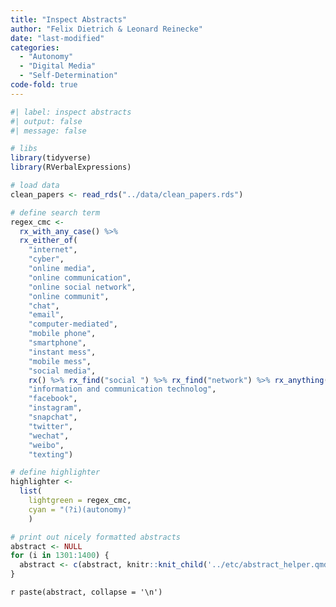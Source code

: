 ```yaml
---
title: "Inspect Abstracts"
author: "Felix Dietrich & Leonard Reinecke"
date: "last-modified"
categories:
  - "Autonomy"
  - "Digital Media"
  - "Self-Determination"
code-fold: true
---
```


```r
#| label: inspect abstracts
#| output: false
#| message: false

# libs
library(tidyverse)
library(RVerbalExpressions)

# load data
clean_papers <- read_rds("../data/clean_papers.rds")

# define search term
regex_cmc <-
  rx_with_any_case() %>% 
  rx_either_of(
    "internet",
    "cyber",
    "online media",
    "online communication",
    "online social network",
    "online communit",
    "chat",
    "email",
    "computer-mediated",
    "mobile phone",
    "smartphone",
    "instant mess",
    "mobile mess",
    "social media",
    rx() %>% rx_find("social ") %>% rx_find("network") %>% rx_anything(mode = "lazy") %>% rx_find("site") %>% rx_anything(mode = "lazy"),
    "information and communication technolog",
    "facebook",
    "instagram",
    "snapchat",
    "twitter",
    "wechat",
    "weibo",
    "texting")

# define highlighter
highlighter <- 
  list(
    lightgreen = regex_cmc,
    cyan = "(?i)(autonomy)"
    )

# print out nicely formatted abstracts
abstract <- NULL
for (i in 1301:1400) {
  abstract <- c(abstract, knitr::knit_child('../etc/abstract_helper.qmd', quiet = TRUE))
}
```

`r paste(abstract, collapse = '\n')`

